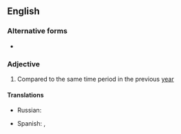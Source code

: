 ==English==

===Alternative forms===
* {{l|en|year-on-year}}

===Adjective===
{{en-adj|-}}

# Compared to the same time period in the previous [[year]]

====Translations====
{{trans-top|compared with the same period in the previous year}}
* Russian: {{t|ru|[[в]] [[годовой|годово́м]] [[исчисление|исчисле́нии]]}}
{{trans-mid}}
* Spanish: {{t+|es|anualmente}}, {{t|es|respecto al año pasado}}
{{trans-bottom}}